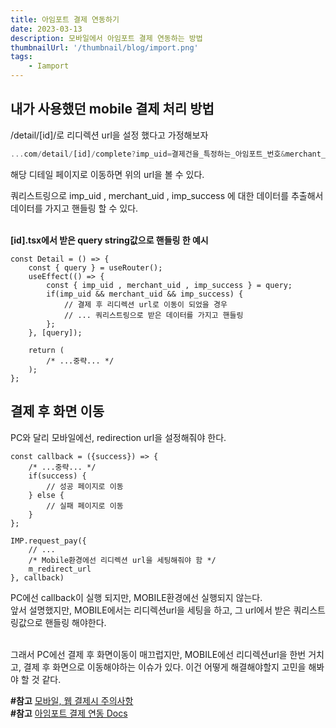 ```yaml
---
title: 아임포트 결제 연동하기
date: 2023-03-13
description: 모바일에서 아임포트 결제 연동하는 방법
thumbnailUrl: '/thumbnail/blog/import.png'
tags:
    - Iamport
---
```



## 내가 사용했던 mobile 결제 처리 방법
/detail/[id]/로 리디렉션 url을 설정 했다고 가정해보자
```typescript
...com/detail/[id]/complete?imp_uid=결제건을_특정하는_아임포트_번호&merchant_uid=가맹점_고유_주문번호&imp_success=true
```
해당 디테일 페이지로 이동하면 위의 url을 볼 수 있다.

쿼리스트링으로 imp_uid , merchant_uid , imp_success 에 대한 데이터를 추출해서 데이터를 가지고 핸들링 할 수 있다.<br /><br />

<b>[id].tsx에서 받은 query string값으로 핸들링 한 예시</b>
```tsx
const Detail = () => {
    const { query } = useRouter();
    useEffect(() => {
        const { imp_uid , merchant_uid , imp_success } = query;
        if(imp_uid && merchant_uid && imp_success) {
            // 결제 후 리디렉션 url로 이동이 되었을 경우
            // ... 쿼리스트링으로 받은 데이터를 가지고 핸들링
        };
    }, [query]);
    
    return (
        /* ...중략... */
    );
};
```

## 결제 후 화면 이동
PC와 달리 모바일에선, redirection url을 설정해줘야 한다.
```tsx
const callback = ({success}) => {
    /* ...중략... */
    if(success) {
        // 성공 페이지로 이동
    } else {
        // 실패 페이지로 이동
    }
};

IMP.request_pay({
    // ...
    /* Mobile환경에선 리디렉션 url을 세팅해줘야 함 */
    m_redirect_url
}, callback)
```

PC에선 callback이 실행 되지만, MOBILE환경에선 실행되지 않는다. <br/>
앞서 설명했지만, MOBILE에서는 리디렉션url을 세팅을 하고, 그 url에서 받은 쿼리스트링값으로 핸들링 해야한다. <br/><br/>

그래서 PC에선 결제 후 화면이동이 매끄럽지만, MOBILE에선 리디렉션url을 한번 거치고, 결제 후 화면으로 이동해야하는 이슈가 있다. 이건 어떻게 해결해야할지 고민을 해봐야 할 것 같다.

**#참고** [모바일, 웹 결제시 주의사항](https://portone.gitbook.io/docs/pg/payment-gateway/undefined-1/undefined#pc-success-imp_success) <br />
**#참고** [아임포트 결제 연동 Docs](https://portone.gitbook.io/docs/)
